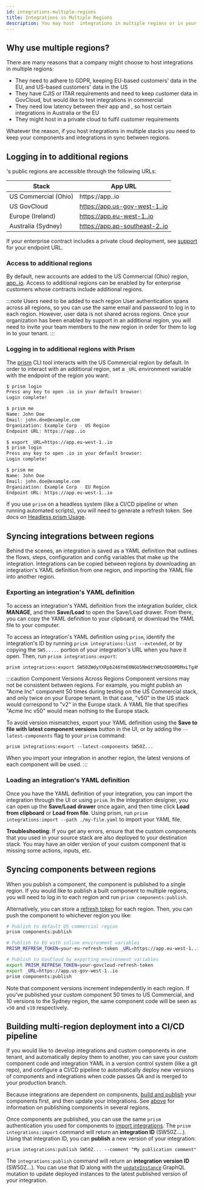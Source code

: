 ```yaml
---
id: integrations-multiple-regions
title: Integrations in Multiple Regions
description: You may host  integrations in multiple regions or in your private cloud. Here's how you manage integrations across multiple regions.
---
```


## Why use multiple regions?

There are many reasons that a company might choose to host  integrations in multiple regions:

- They need to adhere to GDPR, keeping EU-based customers' data in the EU, and US-based customers' data in the US
- They have CJIS or ITAR requirements and need to keep customer data in GovCloud, but would like to test integrations in commercial
- They need low latency between their app and , so host certain integrations in Australia or the EU
- They might host  in a private cloud to fulfil customer requirements

Whatever the reason, if you host integrations in multiple  stacks you need to keep your components and integrations in sync between regions.

## Logging in to additional regions

's public regions are accessible through the following URLs:

| Stack                | App URL                                 |
| -------------------- | --------------------------------------- |
| US Commercial (Ohio) | https://app..io                |
| US GovCloud          | https://app.us-gov-west-1..io  |
| Europe (Ireland)     | https://app.eu-west-1..io      |
| Australia (Sydney)   | https://app.ap-southeast-2..io |

If your enterprise contract includes a private cloud deployment, see  [support](mailto:support@.io) for your endpoint URL.

### Access to additional regions

By default, new  accounts are added to the US Commercial (Ohio) region, [app..io](https://app..io).
Access to additional regions can be enabled by  for enterprise customers whose contracts include additional regions.

:::note Users need to be added to each region
User authentication spans across all regions, so you can use the same email and password to log in to each region.
However, user data is not shared across regions.
Once your organization has been enabled by  support in an additional region, you will need to invite your team members to the new region in order for them to log in to your tenant.
:::

### Logging in to additional regions with Prism

The [prism](cli/prism.mdx) CLI tool interacts with the US Commercial region by default.
In order to interact with an additional region, set a `_URL` environment variable with the endpoint of the region you want:

```bash title="Log in to US and then EU stacks"
$ prism login
Press any key to open .io in your default browser:
Login complete!

$ prism me
Name: John Doe
Email: john.doe@example.com
Organization: Example Corp - US Region
Endpoint URL: https://app..io

$ export _URL=https://app.eu-west-1..io
$ prism login
Press any key to open .io in your default browser:
Login complete!

$ prism me
Name: John Doe
Email: john.doe@example.com
Organization: Example Corp - EU Region
Endpoint URL: https://app.eu-west-1..io
```

If you use `prism` on a headless system (like a CI/CD pipeline or when running automated scripts), you will need to generate a refresh token.
See docs on [Headless prism Usage](cli/cli-usage.mdx#headless-prism-usage-for-cicd-pipelines).

## Syncing integrations between regions

Behind the scenes, an integration is saved as a YAML definition that outlines the flows, steps, configuration and config variables that make up the integration.
Integrations can be copied between regions by downloading an integration's YAML definition from one region, and importing the YAML file into another region.

### Exporting an integration's YAML definition

To access an integration's YAML definition from the integration builder, click **MANAGE**, and then **Save/Load** to open the Save/Load drawer.
From there, you can copy the YAML definition to your clipboard, or download the YAML file to your computer.

To access an integration's YAML definition using `prism`, identify the integration's ID by running `prism integrations:list --extended`, or by copying the `SW5.....` portion of your integration's URL when you have it open.
Then, run `prism integrations:export`:

```bash title="Save an integration's YAML definition to my-file.yaml"
prism integrations:export SW50ZWdyYXRpb246YmE0NGU5NmQtYWMzOS00MDMxLTg4MmUtMWQyNzA5ZjY5MDg0 > my-file.yaml
```

:::caution Component Versions Across Regions
Component versions may not be consistent between regions.
For example, you might publish an "Acme Inc" component 50 times during testing on the US Commercial stack, and only twice on your Europe tenant.
In that case, "v50" in the US stack would correspond to "v2" in the Europe stack.
A YAML file that specifies "Acme Inc v50" would mean nothing to the Europe stack.

To avoid version mismatches, export your YAML definition using the **Save to file with latest component versions** button in the UI, or by adding the `--latest-components` flag to your `prism` command:

```
prism integrations:export --latest-components SW50Z...
```

When you import your integration in another region, the latest versions of each component will be used.
:::

### Loading an integration's YAML definition

Once you have the YAML definition of your integration, you can import the integration through the UI or using `prism`.
In the integration designer, you can open up the **Save/Load drawer** once again, and then time click **Load from clipboard** or **Load from file**.
Using prism, run `prism integrations:import --path ./my-file.yaml` to import your YAML file.

**Troubleshooting**: If you get any errors, ensure that the custom components that you used in your source stack are also deployed to your destination stack.
You may have an older version of your custom component that is missing some actions, inputs, etc.

## Syncing components between regions

When you publish a component, the component is published to a single region.
If you would like to publish a built component to multiple regions, you will need to log in to each region and run `prism components:publish`.

Alternatively, you can store a [refresh token](cli/cli-usage.mdx#headless-prism-usage-for-cicd-pipelines) for each region.
Then, you can push the component to whichever region you like:

```bash title="Publish a component to multiple regions"
# Publish to default US commercial region
prism components:publish

# Publish to EU with inline environment variables
PRISM_REFRESH_TOKEN=your-eu-refresh-token _URL=https://app.eu-west-1..io prism components:publish

# Publish to GovCloud by exporting environment variables
export PRISM_REFRESH_TOKEN=your-govcloud-refresh-token
export _URL=https://app.us-gov-west-1..io
prism components:publish
```

Note that component versions increment independently in each region.
If you've published your custom component 50 times to US Commercial, and 10 versions to the Sydney region, the same component code will be seen as `v50` and `v10` respectively.

## Building multi-region deployment into a CI/CD pipeline

If you would like to develop integrations and custom components in one tenant, and automatically deploy them to another, you can save your custom component code and integration YAML in a version control system (like a git repo), and configure a CI/CD pipeline to automatically deploy new versions of components and integrations when code passes QA and is merged to your production branch.

Because integrations are dependent on components, [build and publish](custom-components/writing-custom-components.mdx#publishing-a-component) your components first, and then update your integrations.
See [above](#syncing-components-between-regions) for information on publishing components in several regions.

Once components are published, you can use the same `prism` authentication you used for components to [import integrations](#loading-an-integrations-yaml-definition).
The `prism integrations:import` command will return an **integration ID** (SW50Z....).
Using that integration ID, you can **publish** a new version of your integration:

```
prism integrations:publish SW50Z... --comment "My publication comment"
```

The `integrations:publish` command will return an **integration version ID** (SW50Z...).
You can use that ID along with the [`updateInstance`](api/schema/mutation/updateInstance.mdx) GraphQL mutation to update deployed instances to the latest published version of your integration.
